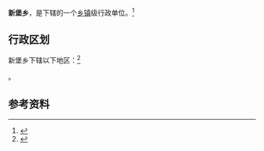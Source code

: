 {{中国乡级行政区|62/06/22/205/000}}

'''新堡乡'''，是{{PRC admin/fullname|62/06/22/205/000|3}}下辖的一个[[乡镇|乡镇]]级行政单位。<ref>{{PRC admin/ref sgc|{{PRC admin/parent|62/06/22/205/000}}}}</ref>

== 行政区划 ==

新堡乡下辖以下地区：<ref>{{PRC admin/ref sgc|62/06/22/205/000}}</ref>

{{PRC admin/children|62/06/22/205/000}}。

== 参考资料 ==

{{reflist}}

{{行政区划小作品}}
{{PRC admin/navcat|62/06/22/205/000}}